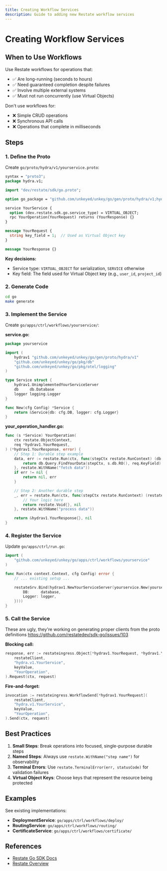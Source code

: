 ```yaml
---
title: Creating Workflow Services
description: Guide to adding new Restate workflow services
---
```


# Creating Workflow Services

## When to Use Workflows

Use Restate workflows for operations that:

- ✅ Are long-running (seconds to hours)
- ✅ Need guaranteed completion despite failures
- ✅ Involve multiple external systems
- ✅ Must not run concurrently (use Virtual Objects)

Don't use workflows for:

- ❌ Simple CRUD operations
- ❌ Synchronous API calls
- ❌ Operations that complete in milliseconds

## Steps

### 1. Define the Proto

Create `go/proto/hydra/v1/yourservice.proto`:

```protobuf
syntax = "proto3";
package hydra.v1;

import "dev/restate/sdk/go.proto";

option go_package = "github.com/unkeyed/unkey/go/gen/proto/hydra/v1;hydrav1";

service YourService {
  option (dev.restate.sdk.go.service_type) = VIRTUAL_OBJECT;
  rpc YourOperation(YourRequest) returns (YourResponse) {}
}

message YourRequest {
  string key_field = 1;  // Used as Virtual Object key
}

message YourResponse {}
```

**Key decisions:**

- Service type: `VIRTUAL_OBJECT` for serialization, `SERVICE` otherwise
- Key field: The field used for Virtual Object key (e.g., `user_id`, `project_id`)

### 2. Generate Code

```bash
cd go
make generate
```

### 3. Implement the Service

Create `go/apps/ctrl/workflows/yourservice/`:

**service.go:**

```go
package yourservice

import (
    hydrav1 "github.com/unkeyed/unkey/go/gen/proto/hydra/v1"
    "github.com/unkeyed/unkey/go/pkg/db"
    "github.com/unkeyed/unkey/go/pkg/otel/logging"
)

type Service struct {
    hydrav1.UnimplementedYourServiceServer
    db     db.Database
    logger logging.Logger
}

func New(cfg Config) *Service {
    return &Service{db: cfg.DB, logger: cfg.Logger}
}
```

**your_operation_handler.go:**

```go
func (s *Service) YourOperation(
    ctx restate.ObjectContext,
    req *hydrav1.YourRequest,
) (*hydrav1.YourResponse, error) {
    // Step 1: Durable step example
    data, err := restate.Run(ctx, func(stepCtx restate.RunContext) (db.YourData, error) {
        return db.Query.FindYourData(stepCtx, s.db.RO(), req.KeyField)
    }, restate.WithName("fetch data"))
    if err != nil {
        return nil, err
    }

    // Step 2: Another durable step
    _, err = restate.Run(ctx, func(stepCtx restate.RunContext) (restate.Void, error) {
        // Your logic here
        return restate.Void{}, nil
    }, restate.WithName("process data"))

    return &hydrav1.YourResponse{}, nil
}
```

### 4. Register the Service

Update `go/apps/ctrl/run.go`:

```go
import (
    "github.com/unkeyed/unkey/go/apps/ctrl/workflows/yourservice"
)

func Run(ctx context.Context, cfg Config) error {
    // ... existing setup ...

    restateSrv.Bind(hydrav1.NewYourServiceServer(yourservice.New(yourservice.Config{
        DB:     database,
        Logger: logger,
    })))
}
```

### 5. Call the Service

These are ugly, they're working on generating proper clients from the proto definitions
https://github.com/restatedev/sdk-go/issues/103

**Blocking call:**

```go
response, err := restateingress.Object[*hydrav1.YourRequest, *hydrav1.YourResponse](
    restateClient,
    "hydra.v1.YourService",
    keyValue,
    "YourOperation",
).Request(ctx, request)
```

**Fire-and-forget:**

```go
invocation := restateingress.WorkflowSend[*hydrav1.YourRequest](
    restateClient,
    "hydra.v1.YourService",
    keyValue,
    "YourOperation",
).Send(ctx, request)
```

## Best Practices

1. **Small Steps**: Break operations into focused, single-purpose durable steps
2. **Named Steps**: Always use `restate.WithName("step name")` for observability
3. **Terminal Errors**: Use `restate.TerminalError(err, statusCode)` for validation failures
4. **Virtual Object Keys**: Choose keys that represent the resource being protected

## Examples

See existing implementations:

- **DeploymentService**: `go/apps/ctrl/workflows/deploy/`
- **RoutingService**: `go/apps/ctrl/workflows/routing/`
- **CertificateService**: `go/apps/ctrl/workflows/certificate/`

## References

- [Restate Go SDK Docs](https://docs.restate.dev/develop/go/)
- [Restate Overview](./index)
